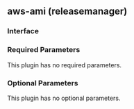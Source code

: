 ## aws-ami (releasemanager)

### Interface

### Required Parameters

This plugin has no required parameters.

### Optional Parameters

This plugin has no optional parameters.
